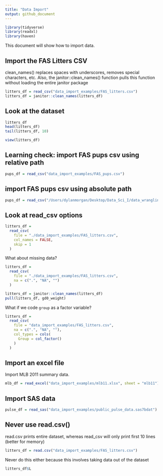 ```yaml
---
title: "Data Import"
output: github_document
---
```


```r
library(tidyverse)
library(readxl)
library(haven)
```

This document will show how to import data.

## Import the FAS Litters CSV
clean_names() replaces spaces with underscores, removes special characters, etc.
Also, the janitor::clean_names() function pulls this function without loading the entire janitor package
```r
litters_df = read_csv("data_import_examples/FAS_litters.csv")
litters_df = janitor::clean_names(litters_df) 
```

## Look at the dataset
```r
litters_df
head(litters_df)
tail(litters_df, 10)
```

```r
view(litters_df)
```

## Learning check: import FAS pups csv using relative path
```r
pups_df = read_csv("data_import_examples/FAS_pups.csv")
```

## import FAS pups csv using absolute path
```r
pups_df = read_csv("/Users/dylanmorgan/Desktop/Data_Sci_I/data_wrangling_i/data_import_examples/FAS_pups.csv")
```

## Look at read_csv options
```r
litters_df = 
  read_csv(
    file = "./data_import_examples/FAS_litters.csv", 
    col_names = FALSE, 
    skip = 1
  )
```

What about missing data?
```r
litters_df = 
  read_csv(
    file = "./data_import_examples/FAS_litters.csv", 
    na = c(".", "NA", "")
  )

litters_df = janitor::clean_names(litters_df)
pull(litters_df, gd0_weight)
```

What if we code `group` as a factor variable?
```r
litters_df = 
  read_csv(
    file = "data_import_examples/FAS_litters.csv", 
    na = c(".", "NA", ""), 
    col_types = cols(
      Group = col_factor()
    )
  )
```

## Import an excel file
Import MLB 2011 summary data.
```r
mlb_df = read_excel("data_import_examples/mlb11.xlsx", sheet = "mlb11")
```

## Import SAS data
```r
pulse_df = read_sas("data_import_examples/public_pulse_data.sas7bdat")
```

## Never use read.csv()
read.csv prints entire dataset, whereas read_csv will only print first 10 lines (better for memory)
```r
litters_df = read.csv("data_import_examples/FAS_litters.csv")
```

Never do this either because this involves taking data out of the dataset
```r
litters_df$L
```





